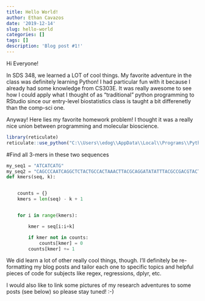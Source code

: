 ```yaml
---
title: Hello World!
author: Ethan Cavazos
date: '2019-12-14'
slug: hello-world
categories: []
tags: []
description: 'Blog post #1!'
---
```

Hi Everyone!

In SDS 348, we learned a LOT of cool things. My favorite adventure in the class was definitely learning Python! I had particular fun with it because I already had some knowledge from CS303E. It was really awesome to see how I could apply what I thought of as "traditional" python programming to RStudio since our entry-level biostatistics class is taught a bit differenetly than the comp-sci one. 

Anyway! Here lies my favorite homework problem! I thought it was a really nice union between programming and molecular bioscience. 
```r
library(reticulate)
reticulate::use_python("C:\\Users\\edog\\AppData\\Local\\Programs\\Python\\Python36\\python.exe",required=TRUE)
```

#Find all 3-mers in these two sequences

```python
my_seq1 = "ATCATCATG"
my_seq2 = "CAGCCCAATCAGGCTCTACTGCCACTAAACTTACGCAGGATATATTTACGCCGACGTACT"
def kmers(seq, k):


    counts = {}
    kmers = len(seq) - k + 1


    for i in range(kmers):

        kmer = seq[i:i+k]

        if kmer not in counts:
            counts[kmer] = 0
        counts[kmer] += 1
```

We did learn a lot of other really cool things, though. I'll definitely be re-formatting my blog posts and tailor each one to specific topics and helpful pieces of code for subjects like regex, regressions, dplyr, etc. 

I would also like to link some pictures of my research adventures to some posts (see below) so please stay tuned! :-)

